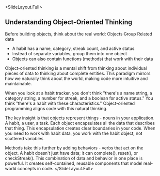 
<SlideLayout.Full>
## Understanding Object-Oriented Thinking

Before building objects, think about the real world: Objects Group Related data

- A habit has a name, category, streak count, and active status
- Instead of separate variables, group them into one object
- Objects can also contain functions (methods) that work with their data
<Notes>
Object-oriented thinking is a mental shift from thinking about individual pieces of data to thinking about complete entities. This paradigm mirrors how we naturally think about the world, making code more intuitive and maintainable.

When you look at a habit tracker, you don't think "there's a name string, a category string, a number for streak, and a boolean for active status." You think "there's a habit with these characteristics." Object-oriented programming aligns code with this natural thinking.

The key insight is that objects represent things - nouns in your application. A habit, a user, a task. Each object encapsulates all the data that describes that thing. This encapsulation creates clear boundaries in your code. When you need to work with habit data, you work with the habit object, not scattered variables.

Methods take this further by adding behaviors - verbs that act on the object. A habit doesn't just have data; it can complete(), reset(), or checkStreak(). This combination of data and behavior in one place is powerful. It creates self-contained, reusable components that model real-world concepts in code.
</Notes>
</SlideLayout.Full>